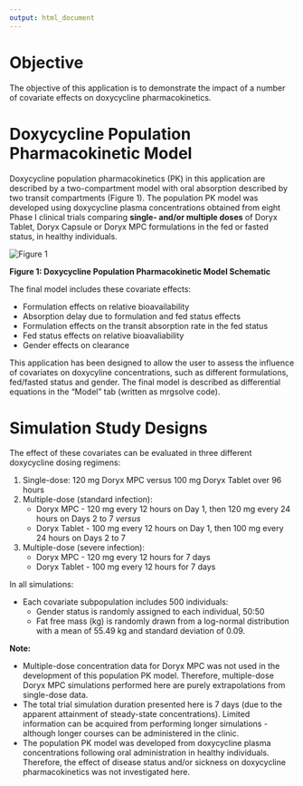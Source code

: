 ```yaml
---
output: html_document
---
```


# Objective

The objective of this application is to demonstrate the impact of a number of covariate effects on doxycycline pharmacokinetics.

# Doxycycline Population Pharmacokinetic Model

Doxycycline population pharmacokinetics (PK) in this application are described by a two-compartment model with oral absorption described by two transit compartments (Figure 1).  The population PK model was developed using doxycycline plasma concentrations obtained from eight Phase I clinical trials comparing **single- and/or multiple doses** of Doryx Tablet, Doryx Capsule or Doryx MPC formulations in the fed or fasted status, in healthy individuals.

![][id]

**Figure 1: Doxycycline Population Pharmacokinetic Model Schematic**

The final model includes these covariate effects:

* Formulation effects on relative bioavailability
* Absorption delay due to formulation and fed status effects
* Formulation effects on the transit absorption rate in the fed status
* Fed status effects on relative bioavaliability
* Gender effects on clearance

This application has been designed to allow the user to assess the influence of covariates on doxycyline concentrations, such as different formulations, fed/fasted status and gender. The final model is described as differential equations in the "Model" tab (written as mrgsolve code).

# Simulation Study Designs

The effect of these covariates can be evaluated in three different doxycycline dosing regimens:

1.  Single-dose: 120 mg Doryx MPC versus 100 mg Doryx Tablet over 96 hours
2.  Multiple-dose (standard infection):
    + Doryx MPC - 120 mg every 12 hours on Day 1, then 120 mg every 24 hours on Days 2 to 7 *versus*
    + Doryx Tablet - 100 mg every 12 hours on Day 1, then 100 mg every 24 hours on Days 2 to 7
3.  Multiple-dose (severe infection):
    + Doryx MPC - 120 mg every 12 hours for 7 days
    + Doryx Tablet - 100 mg every 12 hours for 7 days

In all simulations:

* Each covariate subpopulation includes 500 individuals:
  + Gender status is randomly assigned to each individual, 50:50
  + Fat free mass (kg) is randomly drawn from a log-normal distribution with a mean of 55.49 kg and standard deviation of 0.09.

**Note:**

* Multiple-dose concentration data for Doryx MPC was not used in the development of this population PK model.  Therefore, multiple-dose Doryx MPC simulations performed here are purely extrapolations from single-dose data.
* The total trial simulation duration presented here is 7 days (due to the apparent attainment of steady-state concentrations).  Limited information can be acquired from performing longer simulations - although longer courses can be administered in the clinic.
* The population PK model was developed from doxycycline plasma concentrations following oral administration in healthy individuals.  Therefore, the effect of disease status and/or sickness on doxycycline pharmacokinetics was not investigated here.

[id]: www/FinalPKmodelDoxy.png "Figure 1"
